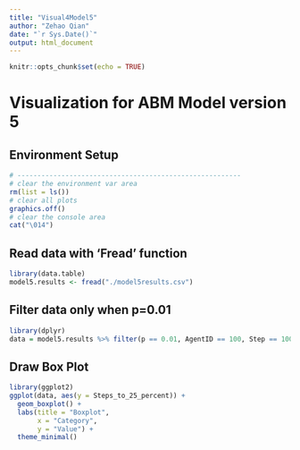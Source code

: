 ```yaml
---
title: "Visual4Model5"
author: "Zehao Qian"
date: "`r Sys.Date()`"
output: html_document
---
```


```r
knitr::opts_chunk$set(echo = TRUE)
```

# Visualization for ABM Model version 5

## Environment Setup

```r
# --------------------------------------------------------
# clear the environment var area
rm(list = ls())
# clear all plots
graphics.off()
# clear the console area
cat("\014")
```

## Read data with 'Fread' function

```r
library(data.table)
model5.results <- fread("./model5results.csv")
```

## Filter data only when p=0.01

```r
library(dplyr)
data = model5.results %>% filter(p == 0.01, AgentID == 100, Step == 100)
```

## Draw Box Plot

```r
library(ggplot2)
ggplot(data, aes(y = Steps_to_25_percent)) +
  geom_boxplot() +
  labs(title = "Boxplot",
       x = "Category",
       y = "Value") +
  theme_minimal()
```
